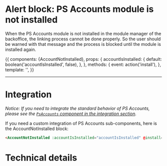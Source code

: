 

<Meta title="Sub-Components/Alerts/Alert account not installed" component={AccountNotInstalled} decorators={[withKnobs]} />

# Alert block: PS Accounts module is not installed

When the PS Accounts module is not installed in the module manager of the backoffice, the
linking process cannot be done properly. So the user should be warned with that message
and the process is blocked until the module is installed again.

<Story name='Not installed' height='220px'>
  {{
    components: {AccountNotInstalled},
    props: {
      accountIsInstalled: {
        default: boolean('accountIsInstalled', false),
      },
    },
    methods: {
      event: action('install'),
    },
    template: '<AccountNotInstalled class="m-4" :accountIsInstalled="accountIsInstalled" @install="event" />',
  }}
</Story>

---
# Integration

_Notice: If you need to integrate the standard behavior of PS Accounts, please see the
[`PsAccounts` component in the integration section](?path=/docs/integration-psaccounts-panel--connected)._

If you need a custom integration of PS Accounts sub-components, here is the AccountNotInstalled block:

```html
<AccountNotInstalled :accountIsInstalled="accountIsInstalled" @install="event" class="m-4" />
```

# Technical details

<Description of={AccountNotInstalled} />
<Props of={AccountNotInstalled} />
